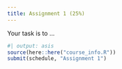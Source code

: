 ```yaml
---
title: Assignment 1 (25%)
---
```


Your task is to ...


```r
#| output: asis
source(here::here("course_info.R"))
submit(schedule, "Assignment 1")
```
